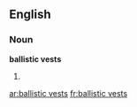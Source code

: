 ==English==

===Noun===
'''ballistic vests'''

# {{plural of|[[ballistic vest]]}}

[[ar:ballistic vests]]
[[fr:ballistic vests]]